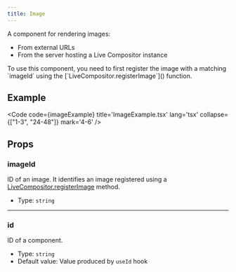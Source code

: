 ```yaml
---
title: Image
---
```


A component for rendering images:
- From external URLs
- From the server hosting a Live Compositor instance

<Aside>To use this component, you need to first register the image with a matching `imageId` using the [`LiveCompositor.registerImage`]() function.</Aside>

## Example

<Code code={imageExample} title='ImageExample.tsx' lang='tsx' collapse={["1-3", "24-48"]} mark='4-6' />

## Props

### imageId
ID of an image. It identifies an image registered using a [LiveCompositor.registerImage]() method.

- Type: `string`

---

### id
ID of a component.

- Type: `string`
- Default value: Value produced by `useId` hook

